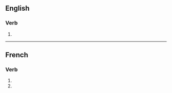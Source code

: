 {{also|crucifiés}}

==English==

===Verb===
{{head|en|verb form}}

# {{en-third-person singular of|crucify}}

----

==French==

===Verb===
{{head|fr|verb form}}

# {{inflection of|fr|crucifier||2|s|pres|indc}}
# {{inflection of|fr|crucifier||2|s|pres|subj}}